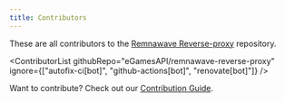 ```yaml
---
title: Contributors
---
```



These are all contributors to the [Remnawave Reverse-proxy](https://github.com/eGamesAPI/remnawave-reverse-proxy) repository.

<ContributorList githubRepo="eGamesAPI/remnawave-reverse-proxy" ignore={["autofix-ci[bot]", "github-actions[bot]", "renovate[bot]"]} />

Want to contribute? Check out our [Contribution Guide](/contribution/guide).